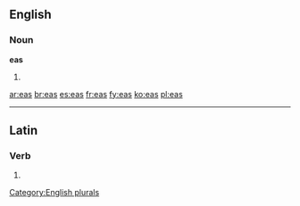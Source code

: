 ==English==

===Noun===
'''eas'''

# {{plural of|[[ea]]}}

[[Category:English plurals]]

[[ar:eas]]
[[br:eas]]
[[es:eas]]
[[fr:eas]]
[[fy:eas]]
[[ko:eas]]
[[pl:eas]]

----
==Latin==
===Verb===
{{la-verb-form|eās}}

# {{conjugation of|[[eo#Latin|eō]]||2|s|pres|act|sub}}

{{rfc-auto}}